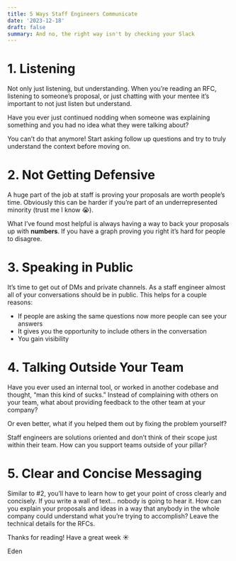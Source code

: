 ```yaml
---
title: 5 Ways Staff Engineers Communicate
date: '2023-12-18'
draft: false
summary: And no, the right way isn't by checking your Slack
---
```


# 1. Listening

Not only just listening, but understanding. When you’re reading an RFC, listening to someone’s proposal, or just chatting with your mentee it’s important to not just listen but understand.

Have you ever just continued nodding when someone was explaining something and you had no idea what they were talking about?

You can’t do that anymore! Start asking follow up questions and try to truly understand the context before moving on.

# 2. Not Getting Defensive

A huge part of the job at staff is proving your proposals are worth people’s time. Obviously this can be harder if you’re part of an underrepresented minority (trust me I know 😭).

What I’ve found most helpful is always having a way to back your proposals up with **numbers**. If you have a graph proving you right it’s hard for people to disagree.

# 3. Speaking in Public

It’s time to get out of DMs and private channels. As a staff engineer almost all of your conversations should be in public. This helps for a couple reasons:

- If people are asking the same questions now more people can see your answers
- It gives you the opportunity to include others in the conversation
- You gain visibility

# 4. Talking Outside Your Team

Have you ever used an internal tool, or worked in another codebase and thought, “man this kind of sucks.” Instead of complaining with others on your team, what about providing feedback to the other team at your company?

Or even better, what if you helped them out by fixing the problem yourself?

Staff engineers are solutions oriented and don’t think of their scope just within their team. How can you support teams outside of your pillar?

# 5. Clear and Concise Messaging

Similar to #2, you’ll have to learn how to get your point of cross clearly and concisely. If you write a wall of text… nobody is going to hear it. How can you explain your proposals and ideas in a way that anybody in the whole company could understand what you’re trying to accomplish? Leave the technical details for the RFCs.

Thanks for reading! Have a great week ☀️

Eden

